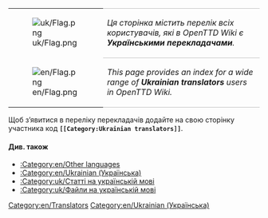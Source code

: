
{| 
|- valign="top"
| [[File:uk/Flag.png]]
| style="border-top:1px solid silver; border-bottom:1px solid silver;" |''Ця сторінка містить перелік всіх користувачів, які в OpenTTD Wiki є '''Українськими перекладачами'''.''
|- valign="top"
| [[File:en/Flag.png]]
| style="border-bottom:1px solid silver;" |''This page provides an index for a wide range of '''Ukrainian translators''' users in OpenTTD Wiki.''
|}

Щоб з’явитися в переліку перекладачів додайте на свою сторінку участника код '''<code><nowiki>[[</nowiki>Category:Ukrainian translators<nowiki>]]</nowiki></code>'''.

==== Див. також ====
*[[:Category:en/Other languages]]
*[[:Category:en/Ukrainian (Українська)]]
*[[:Category:uk/Статті на українській мові]]
*[[:Category:uk/Файли на українській мові]]

[[Category:en/Translators]][[Category:en/Ukrainian (Українська)]]